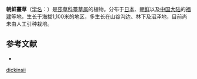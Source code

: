 {{Speciesbox
| name = 朝鲜薹草
| status = 
| status_system = 
| image =
| genus = Carex
| species = dickinsii
| authority = Franch. et Savat.
}}

'''朝鲜薹草'''（[[学名|学名]]：{{lang|la|''Carex dickinsii''}}）是[[莎草科|莎草科]][[薹草属|薹草属]]的植物。分布于[[日本|日本]]、[[朝鲜|朝鲜]]以及[[中国大陆|中国大陆]]的[[福建|福建]]等地，生长于海拔1,100米的地区，多生长在山谷沟边、林下及沼泽地，目前尚未由人工引种栽培。

== 参考文献 ==
<div class="references-small">
* {{cite web| url =http://www.bioinfo.cn/db05/KmzwSpecies.php?action=view&id=25045| title =朝鲜薹草| work =《中国高等植物数据库全库》| publisher =中国科学院微生物研究所| author =昆明植物研究所| accessdate =2009-02-25| deadurl =yes| archiveurl =https://web.archive.org/web/20160305081625/http://www.bioinfo.cn/db05/KmzwSpecies.php?action=view&id=25045| archivedate =2016-03-05}}
</div>
{{Taxonbar|from=Q11092792}}

{{DEFAULTSORT:Carex dickinsii}}
[[Category:薹草属|dickinsii]]


{{Carex-stub}}